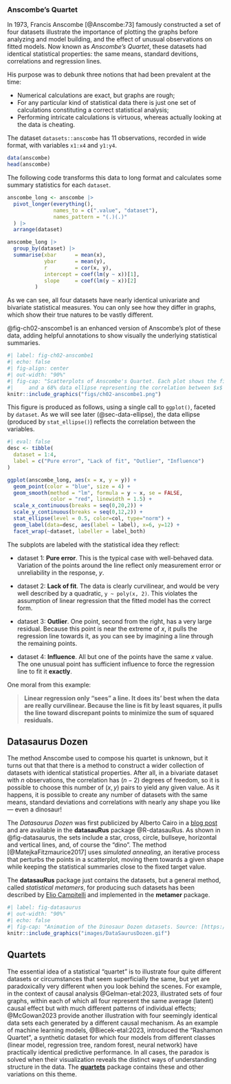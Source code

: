 ### Anscombe's Quartet

In 1973, Francis Anscombe [@Anscombe:73] famously constructed a set of four datasets
illustrate the importance of plotting the graphs before analyzing and model building, and the effect of unusual observations on fitted models.
Now known as _Anscombe's Quartet_, these datasets had identical statistical properties: the same
means, standard devitions, correlations and regression lines. 

His purpose was to debunk three notions that had been prevalent at the time:

*  Numerical calculations are exact, but graphs are rough;
* For any particular kind of statistical data there is just one set of calculations constituting a correct statistical analysis;
* Performing intricate calculations is virtuous, whereas actually looking at the data is cheating.

The dataset `datasets::anscombe` has 11 observations, recorded in wide format,
with variables `x1:x4` and `y1:y4`.
```r
data(anscombe) 
head(anscombe)
```

The following code transforms this data to long format and calculates some summary statistics
for each `dataset`.


```r
anscombe_long <- anscombe |> 
  pivot_longer(everything(), 
               names_to = c(".value", "dataset"), 
               names_pattern = "(.)(.)"
  ) |>
  arrange(dataset)

anscombe_long |>
  group_by(dataset) |>
  summarise(xbar      = mean(x),
            ybar      = mean(y),
            r         = cor(x, y),
            intercept = coef(lm(y ~ x))[1],
            slope     = coef(lm(y ~ x))[2]
         )
```
As we can see, all four datasets have nearly identical univariate and bivariate statistical
measures. You can only see how they differ in graphs, which show their true natures to be vastly
different.

@fig-ch02-anscombe1 is an enhanced version of Anscombe's plot of these data, adding
helpful annotations to show visually the underlying statistical summaries.

```r
#| label: fig-ch02-anscombe1
#| echo: false
#| fig-align: center
#| out-width: "90%"
#| fig-cap: "Scatterplots of Anscombe's Quartet. Each plot shows the fitted regression line
#|     and a 68% data ellipse representing the correlation between $x$ and $y$. "
knitr::include_graphics("figs/ch02-anscombe1.png")
```

This figure is produced as follows, using a single call to `ggplot()`, faceted by `dataset`.
As we will see later (@sec-data-ellipse), the data ellipse (produced by `stat_ellipse()`)
reflects the correlation between the variables.

```r
#| eval: false
desc <- tibble(
  dataset = 1:4,
  label = c("Pure error", "Lack of fit", "Outlier", "Influence")
)

ggplot(anscombe_long, aes(x = x, y = y)) +
  geom_point(color = "blue", size = 4) +
  geom_smooth(method = "lm", formula = y ~ x, se = FALSE,
              color = "red", linewidth = 1.5) +
  scale_x_continuous(breaks = seq(0,20,2)) +
  scale_y_continuous(breaks = seq(0,12,2)) +
  stat_ellipse(level = 0.5, color=col, type="norm") +
  geom_label(data=desc, aes(label = label), x=6, y=12) +
  facet_wrap(~dataset, labeller = label_both) 
```

The subplots are labeled with the statistical idea they reflect:

* dataset 1: **Pure error**. This is the typical case with well-behaved data. Variation of the points around the line reflect only measurement error or unreliability in the response, $y$.

* dataset 2: **Lack of fit**. The data is clearly curvilinear, and would be very well described by a quadratic, `y ~ poly(x, 2)`. This violates the assumption of linear regression that the fitted model has the correct form.

* dataset 3: **Outlier**. One point, second from the right, has a very large residual. Because this point is near the extreme of $x$, it pulls the regression line towards it, as you can see by imagining a line through the remaining points.

* dataset 4: **Influence**. All but one of the points have the same $x$ value. The one unusual point has sufficient influence to force the regression line to fit it **exactly**.

One moral from this example:

> **Linear regression only "sees" a line. It does its' best when the data are really curvilinear. Because the line is fit by least squares, it pulls the line toward discrepant points to minimize the sum of squared residuals.**


::: {.callout-note}
## Datasaurus Dozen

The method Anscombe used to compose his quartet is unknown, but it turns out that that there is
a method to construct a wider collection of datasets with identical statistical properties.
After all, in a bivariate dataset with $n$ observations, the correlation
has $(n-2)$ degrees of freedom, so it is possible to choose this number of $(x, y)$
pairs to yield any given value.
As it happens, it is possible to create any number of datasets with the same means, 
standard deviations and correlations with nearly any shape you like --- even a dinosaur!

The _Datasaurus Dozen_ was first publicized by Alberto Cairo in a [blog post](http://www.thefunctionalart.com/2016/08/download-datasaurus-never-trust-summary.html)
and are available in the **datasauRus** package @R-datasauRus.
As shown in @fig-datasaurus, the sets include a star, cross, circle, bullseye,
horizontal and vertical lines, and, of course the "dino".
The method [@MatejkaFitzmaurice2017] uses _simulated annealing_, an iterative process that
perturbs the points in a scatterplot, moving them towards a given shape while keeping the statistical summaries close to the fixed target value. 

The **datasauRus** package just contains the datasets, but
a general method, called _statistical metamers_,
for producing such datasets has been described by [Elio Campitelli](https://eliocamp.github.io/codigo-r/en/2019/01/statistical-metamerism/)
and implemented in the **metamer** package.
:::

::: {.content-visible unless-format="pdf"}
```r
#| label: fig-datasaurus
#| out-width: "90%"
#| echo: false
#| fig-cap: "Animation of the Dinosaur Dozen datasets. Source: [https://youtu.be/It4UA75z_KQ](https://youtu.be/It4UA75z_KQ)"
knitr::include_graphics("images/DataSaurusDozen.gif")
```
:::

::: {.callout-note}
## Quartets

The essential idea of a statistical "quartet" is to illustrate four quite different datasets
or circumstances that seem superficially the same, but yet are paradoxically very different
when you look behind the scenes.
For example, in the context of causal analysis @Gelman-etal:2023, illustrated
sets of four graphs, within each of which 
all four represent the same average (latent) causal effect but with
much different patterns of individual effects; @McGowan2023 provide another illustration
with four seemingly identical data sets each generated by a different causal mechanism.
As an example of machine learning models, @Biecek-etal:2023, introduced the "Rashamon Quartet",
a synthetic dataset for which four models from different classes 
(linear model, regression tree, random forest, neural network)
have practically identical predictive performance.
In all cases, the paradox is solved when
their visualization reveals the distinct ways
of understanding structure in the data.
The [**quartets**](https://r-causal.github.io/quartets/) package contains these and other variations on this theme.
:::


